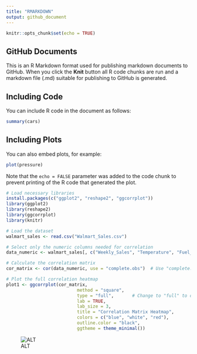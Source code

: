```yaml
---
title: "RMARKDOWN"
output: github_document
---
```


```r
knitr::opts_chunk$set(echo = TRUE)
```

## GitHub Documents

This is an R Markdown format used for publishing markdown documents to GitHub. When you click the **Knit** button all R code chunks are run and a markdown file (.md) suitable for publishing to GitHub is generated.

## Including Code

You can include R code in the document as follows:

```r
summary(cars)
```

## Including Plots

You can also embed plots, for example:

```r
plot(pressure)
```

Note that the `echo = FALSE` parameter was added to the code chunk to prevent printing of the R code that generated the plot.

```r
# Load necessary libraries
install.packages(c("ggplot2", "reshape2", "ggcorrplot"))
library(ggplot2)
library(reshape2)
library(ggcorrplot)
library(knitr)

# Load the dataset
walmart_sales <- read.csv("Walmart_Sales.csv")

# Select only the numeric columns needed for correlation
data_numeric <- walmart_sales[, c("Weekly_Sales", "Temperature", "Fuel_Price", "CPI", "Unemployment")]

# Calculate the correlation matrix
cor_matrix <- cor(data_numeric, use = "complete.obs")  # Use "complete.obs" to handle missing values

# Plot the full correlation heatmap
plot1 <- ggcorrplot(cor_matrix, 
                           method = "square", 
                           type = "full",       # Change to "full" to display the entire matrix
                           lab = TRUE, 
                           lab_size = 3, 
                           title = "Correlation Matrix Heatmap",
                           colors = c("blue", "white", "red"),
                           outline.color = "black",
                           ggtheme = theme_minimal())

```

![ALT](images/Correlation Matrix Heatmap.png)
